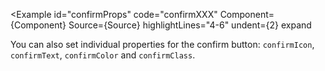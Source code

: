 
<Example
  id="confirmProps"
  code="confirmXXX"
  Component={Component}
  Source={Source}
  highlightLines="4-6"
  undent={2}
  expand
>
  You can also set individual properties for the confirm button: `confirmIcon`,
  `confirmText`, `confirmColor` and `confirmClass`.
</Example>
